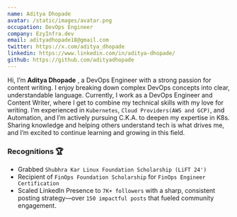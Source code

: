 ```yaml
---
name: Aditya Dhopade 
avatar: /static/images/avatar.png
occupation: DevOps Engineer
company: EzyInfra.dev
email: adityadhopade18@gmail.com
twitter: https://x.com/aditya_dhopade
linkedin: https://www.linkedin.com/in/aditya-dhopade/
github: https://github.com/adityadhopade
---
```


Hi, I’m **Aditya Dhopade** , a DevOps Engineer with a strong passion for content writing. I enjoy breaking down complex DevOps concepts into clear, understandable language. Currently, I work as a DevOps Engineer and Content Writer, where I get to combine my technical skills with my love for writing. I’m experienced in ``Kubernetes``, `Cloud Providers(AWS and GCP)`, and Automation, and I’m actively pursuing C.K.A. to deepen my expertise in K8s. Sharing knowledge and helping others understand tech is what drives me, and I’m excited to continue learning and growing in this field.

### Recognitions 🏆 
- Grabbed `Shubhra Kar Linux Foundation Scholarship (LiFT 24')`
- Recipient of `FinOps Foundation Scholarship` for `FinOps Engineer Certification`
- Scaled LinkedIn Presence to `7K+ followers` with a sharp, consistent posting strategy—over ``150 impactful posts`` that fueled community engagement.